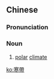 {{also|寒帯}}
==Chinese==
{{zh-forms|s=寒带}}

===Pronunciation===
{{zh-pron
|m=hándài
|c=hon4 daai3
|mn=hân-tài
|cat=n
}}

===Noun===
{{zh-noun}}

# [[polar]] [[climate]]

[[ko:寒帶]]